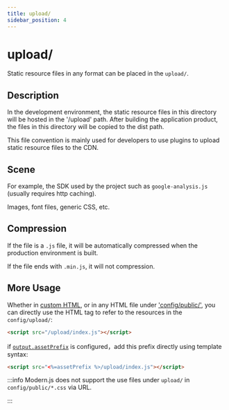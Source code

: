 ```yaml
---
title: upload/
sidebar_position: 4
---
```

# upload/

Static resource files in any format can be placed in the `upload/`.

## Description

In the development environment, the static resource files in this directory will be hosted in the '/upload' path. After building the application product, the files in this directory will be copied to the dist path.

This file convention is mainly used for developers to use plugins to upload static resource files to the CDN.

## Scene

For example, the SDK used by the project such as `google-analysis.js` (usually requires http caching).

Images, font files, generic CSS, etc.

## Compression

If the file is a `.js` file, it will be automatically compressed when the production environment is built.

If the file ends with `.min.js`, it will not compression.

## More Usage

Whether in [custom HTML](/guides/basic-features/html), or in any HTML file under ['config/public/'](/apis/app/hooks/config/public), you can directly use the HTML tag to refer to the resources in the `config/upload/`:

```html
<script src="/upload/index.js"></script>
```

if [`output.assetPrefix`](/configure/app/output/asset-prefix) is configured，add this prefix directly using template syntax:

```html
<script src="<%=assetPrefix %>/upload/index.js"></script>
```

:::info
Modern.js does not support the use files under `upload/` in `config/public/*.css` via URL.

:::
